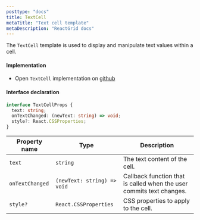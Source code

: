 ```yaml
---
posttype: "docs"
title: TextCell
metaTitle: "Text cell template"
metaDescription: "ReactGrid docs"
---
```


The `TextCell` template is used to display and manipulate text values within a cell.

#### Implementation

 - Open `TextCell` implementation on <a href="https://github.com/silevis/reactgrid/blob/v5-dev/reactgrid/lib/cellTemplates/TextCell.tsx" target="_blank"> github <i className="fas fa-external-link-alt fa-xs pl-1"></i></a>

#### Interface declaration 

```ts
interface TextCellProps {
  text: string;
  onTextChanged: (newText: string) => void;
  style?: React.CSSProperties;
}
```

| Property name | Type                                  | Description                                                                                       |
|---------------|---------------------------------------|---------------------------------------------------------------------------------------------------|
| `text`        | `string`                              | The text content of the cell.                                                              |
| `onTextChanged`        | `(newText: string) => void`                              | Callback function that is called when the user commits text changes.                                                                     |
| `style?`| `React.CSSProperties`                              | CSS properties to apply to the cell.        |